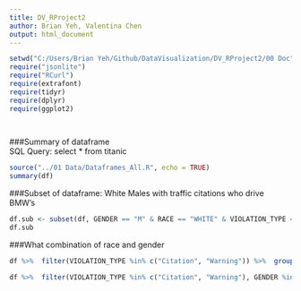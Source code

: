 ```yaml
---
title: DV_RProject2
author: Brian Yeh, Valentina Chen
output: html_document
---
```


```r
setwd("C:/Users/Brian Yeh/Github/DataVisualization/DV_RProject2/00 Doc")
require("jsonlite")
require("RCurl")
require(extrafont)
require(tidyr)
require(dplyr)
require(ggplot2)

  
```

###Summary of dataframe  
SQL Query: select * from titanic
```r
source("../01 Data/Dataframes_All.R", echo = TRUE)
summary(df)
```
  
###Subset of dataframe: White Males with traffic citations who drive BMW's
```r


df.sub <- subset(df, GENDER == "M" & RACE == "WHITE" & VIOLATION_TYPE == "Citation" & MAKE == "BMW")
df.sub
```
  
###What combination of race and gender 
```r

df %>%  filter(VIOLATION_TYPE %in% c("Citation", "Warning")) %>%  group_by(VIOLATION_TYPE, RACE) %>% summarise(count = n()) %>% arrange(VIOLATION_TYPE, count) %>% group_by(VIOLATION_TYPE) %>% mutate(totEach = sum(count)) %>% group_by(RACE, add=TRUE) %>% mutate(percentage_of_total=round(100*count/totEach,2)) %>% ggplot(., aes(x= RACE, y = percentage_of_total, color = RACE, fill=RACE)) + geom_bar(stat = "identity") + facet_wrap(~VIOLATION_TYPE) +theme(axis.text.x = element_blank(), axis.ticks = element_blank())


```

```r
df %>%  filter(VIOLATION_TYPE %in% c("Citation", "Warning"), GENDER %in% c("F", "M")) %>%  group_by(VIOLATION_TYPE, GENDER) %>% summarise(count = n()) %>% arrange(VIOLATION_TYPE, count) %>% group_by(VIOLATION_TYPE) %>% mutate(totEach = sum(count)) %>% group_by(GENDER, add=TRUE) %>% mutate(percentage_of_total=round(100*count/totEach,2)) %>% ggplot(., aes(x=VIOLATION_TYPE, y = percentage_of_total, fill= GENDER)) + geom_bar(stat = "identity")

```
